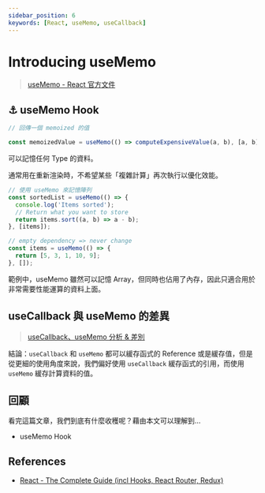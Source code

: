 ```yaml
---
sidebar_position: 6
keywords: [React, useMemo, useCallback]
---
```


# Introducing useMemo

> [useMemo - React 官方文件](https://zh-hant.reactjs.org/docs/hooks-reference.html#usememo)

## ⚓ useMemo Hook

```jsx
// 回傳一個 memoized 的值

const memoizedValue = useMemo(() => computeExpensiveValue(a, b), [a, b]);
```

可以記憶任何 Type 的資料。

通常用在重新渲染時，不希望某些「複雜計算」再次執行以優化效能。

```jsx
// 使用 useMemo 來記憶陣列
const sortedList = useMemo(() => {
  console.log('Items sorted');
  // Return what you want to store
  return items.sort((a, b) => a - b);
}, [items]);

// empty dependency => never change
const items = useMemo(() => {
  return [5, 3, 1, 10, 9];
}, []);
```

範例中，useMemo 雖然可以記憶 Array，但同時也佔用了內存，因此只適合用於非常需要性能運算的資料上面。

## useCallback 與 useMemo 的差異

> [useCallback、useMemo 分析 & 差別](https://juejin.cn/post/6844904001998176263)

結論：`useCallback` 和 `useMemo` 都可以緩存函式的 Reference 或是緩存值，但是從更細的使用角度來說，我們偏好使用 `useCallback` 緩存函式的引用，而使用 `useMemo` 緩存計算資料的值。

## 回顧

看完這篇文章，我們到底有什麼收穫呢？藉由本文可以理解到…

- useMemo Hook

## References

- [React - The Complete Guide (incl Hooks, React Router, Redux)](https://www.udemy.com/course/react-the-complete-guide-incl-redux/)
